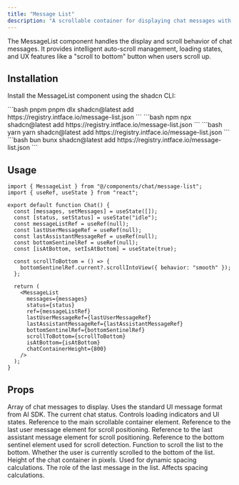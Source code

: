 ```yaml
---
title: "Message List"
description: "A scrollable container for displaying chat messages with auto-scroll management, loading indicators, and smooth UX optimizations."
---
```


The MessageList component handles the display and scroll behavior of chat messages. It provides intelligent auto-scroll management, loading states, and UX features like a "scroll to bottom" button when users scroll up.

## Installation

Install the MessageList component using the shadcn CLI:

<CodeGroup>
  ```bash pnpm 
  pnpm dlx shadcn@latest add https://registry.intface.io/message-list.json
  ```
  ```bash npm 
  npx shadcn@latest add https://registry.intface.io/message-list.json
  ```
  ```bash yarn 
  yarn shadcn@latest add https://registry.intface.io/message-list.json
  ```
  ```bash bun 
  bunx shadcn@latest add https://registry.intface.io/message-list.json
  ```
</CodeGroup>

## Usage

```tsx
import { MessageList } from "@/components/chat/message-list";
import { useRef, useState } from "react";

export default function Chat() {
  const [messages, setMessages] = useState([]);
  const [status, setStatus] = useState("idle");
  const messageListRef = useRef(null);
  const lastUserMessageRef = useRef(null);
  const lastAssistantMessageRef = useRef(null);
  const bottomSentinelRef = useRef(null);
  const [isAtBottom, setIsAtBottom] = useState(true);

  const scrollToBottom = () => {
    bottomSentinelRef.current?.scrollIntoView({ behavior: "smooth" });
  };

  return (
    <MessageList
      messages={messages}
      status={status}
      ref={messageListRef}
      lastUserMessageRef={lastUserMessageRef}
      lastAssistantMessageRef={lastAssistantMessageRef}
      bottomSentinelRef={bottomSentinelRef}
      scrollToBottom={scrollToBottom}
      isAtBottom={isAtBottom}
      chatContainerHeight={800}
    />
  );
}
```

## Props

<ParamField body="messages" type="UIMessage[]" required>
  Array of chat messages to display. Uses the standard UI message format from AI SDK.
</ParamField>

<ParamField body="status" type="ChatStatus" required>
  The current chat status. Controls loading indicators and UI states.
</ParamField>

<ParamField body="ref" type="React.RefObject<HTMLDivElement>" required>
  Reference to the main scrollable container element.
</ParamField>

<ParamField body="lastUserMessageRef" type="React.RefObject<HTMLDivElement>" required>
  Reference to the last user message element for scroll positioning.
</ParamField>

<ParamField body="lastAssistantMessageRef" type="React.RefObject<HTMLDivElement>" required>
  Reference to the last assistant message element for scroll positioning.
</ParamField>

<ParamField body="bottomSentinelRef" type="React.RefObject<HTMLDivElement>" required>
  Reference to the bottom sentinel element used for scroll detection.
</ParamField>

<ParamField body="scrollToBottom" type="() => void" required>
  Function to scroll the list to the bottom.
</ParamField>

<ParamField body="isAtBottom" type="boolean" required>
  Whether the user is currently scrolled to the bottom of the list.
</ParamField>

<ParamField body="chatContainerHeight" type="number">
  Height of the chat container in pixels. Used for dynamic spacing calculations.
</ParamField>

<ParamField body="lastMessageRole" type="'user' | 'assistant'">
  The role of the last message in the list. Affects spacing calculations.
</ParamField>
